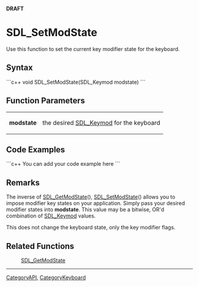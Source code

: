 '''DRAFT'''

= SDL_SetModState =
Use this function to set the current key modifier state for the keyboard.


== Syntax ==
```c++
void SDL_SetModState(SDL_Keymod modstate)
```

== Function Parameters ==
{|
|'''modstate'''
|the desired [[SDL_Keymod]] for the keyboard
|}

== Code Examples ==
```c++
You can add your code example here
```

== Remarks ==
The inverse of [[SDL_GetModState]](), [[SDL_SetModState]]() allows you to impose modifier key states on your application.  Simply pass your desired modifier states into '''modstate'''. This value may be a bitwise, OR'd combination of [[SDL_Keymod]] values.

This does not change the keyboard state, only the key modifier flags.

== Related Functions ==
:[[SDL_GetModState]]

----
[[CategoryAPI]], [[CategoryKeyboard]]
